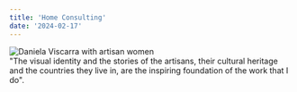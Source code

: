 ```yaml
---
title: 'Home Consulting'
date: '2024-02-17'
---
```

<div className="my-0 py-0 px-0 mx-0 bg-white">
  <div className="home-consulting-hero mx-auto mb-6 md:grid md:grid-cols-[auto] md:grid-rows-[auto] md:max-w-screen-xl">
    <div className="bg-consulting-hero md:col-[1/2] md:row-[1/2] md:flex md:justify-end md:px-6 relative">
      <Image
        src="/static/images/home/2_FOTOS_FINAL_CLA.jpg"
        width={800}
        height={673}
        alt="Daniela Viscarra with artisan women" 
        className="object-contain md:object-cover"
      />
    </div>
    <div className="home-consulting-hero-text text-dvText pb-4 px-4 md:pr-6 md:col-[1/2] md:row-[1/2] md:justify-self-start md:pr-[70%] md:leading-normal lg:leading-loose lg:pr-[62%] relative">
      "The visual identity and the stories of the artisans, their cultural heritage and the countries they live in, are the inspiring foundation of the work that I do".
      <ReadMore
        href='/consulting' 
        linkText="Consulting"
      />
    </div>
  </div>
</div>